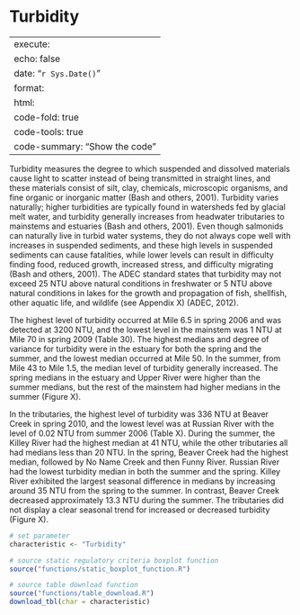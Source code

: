 # Turbidity

---
execute:
  echo: false
date: "`r Sys.Date()`"
format:
  html:
    code-fold: true
    code-tools: true
    code-summary: "Show the code"
---

Turbidity measures the degree to which suspended and dissolved materials cause light to scatter instead of being transmitted in straight lines, and these materials consist of silt, clay, chemicals, microscopic organisms, and fine organic or inorganic matter (Bash and others, 2001). Turbidity varies naturally; higher turbidities are typically found in watersheds fed by glacial melt water, and turbidity generally increases from headwater tributaries to mainstems and estuaries (Bash and others, 2001). Even though salmonids can naturally live in turbid water systems, they do not always cope well with increases in suspended sediments, and these high levels in suspended sediments can cause fatalities, while lower levels can result in difficulty finding food, reduced growth, increased stress, and difficulty migrating (Bash and others, 2001). The ADEC standard states that turbidity may not exceed 25 NTU above natural conditions in freshwater or 5 NTU above natural conditions in lakes for the growth and propagation of fish, shellfish, other aquatic life, and wildlife (see Appendix X) (ADEC, 2012).

The highest level of turbidity occurred at Mile 6.5 in spring 2006 and was detected at 3200 NTU, and the lowest level in the mainstem was 1 NTU at Mile 70 in spring 2009 (Table 30). The highest medians and degree of variance for turbidity were in the estuary for both the spring and the summer, and the lowest median occurred at Mile 50. In the summer, from Mile 43 to Mile 1.5, the median level of turbidity generally increased. The spring medians in the estuary and Upper River were higher than the summer medians, but the rest of the mainstem had higher medians in the summer (Figure X).

In the tributaries, the highest level of turbidity was 336 NTU at Beaver Creek in spring 2010, and the lowest level was at Russian River with the level of 0.02 NTU from summer 2006 (Table X). During the summer, the Killey River had the highest median at 41 NTU, while the other tributaries all had medians less than 20 NTU. In the spring, Beaver Creek had the highest median, followed by No Name Creek and then Funny River. Russian River had the lowest turbidity median in both the summer and the spring. Killey River exhibited the largest seasonal difference in medians by increasing around 35 NTU from the spring to the summer. In contrast, Beaver Creek decreased approximately 13.3 NTU during the summer. The tributaries did not display a clear seasonal trend for increased or decreased turbidity (Figure X).

```r

# set parameter
characteristic <- "Turbidity"

# source static regulatory criteria boxplot function
source("functions/static_boxplot_function.R")

# source table download function
source("functions/table_download.R")
download_tbl(char = characteristic)

```

